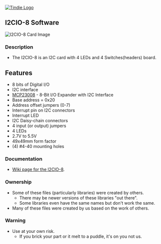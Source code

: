 <a href="https://www.tindie.com/products/6297/" ><img src="http://land-boards.com/blwiki/images/5/51/Tindie-mediums.png" alt="Tindie Logo"></img></a>

== I2CIO-8 Software ==

<img src="http://land-boards.com/blwiki/images/8/8f/I2CIO-8_X2-6000-720px.jpg" alt="I2CIO-8 Card Image"></img>

=== Description ===
* The I2CIO-8 is an I2C card with 4 LEDs and 4 Switches(headers) board.

== Features ==

* 8 bits of Digital I/O
* I2C interface
* [https://ww1.microchip.com/downloads/en/DeviceDoc/21919e.pdf MCP23008] - 8-Bit I/O Expander with I2C Interface
* Base address = 0x20
* Address offset jumpers (0-7)
* Interrupt pin on I2C connectors
* Interrupt LED
* I2C Daisy-chain connectors
* 4 input (or output) jumpers
* 4 LEDs
* 2.7V to 5.5V
* 49x49mm form factor
* (4) #4-40 mounting holes

=== Documentation ===

*[http://land-boards.com/wiki/index.php?title=I2CIO-8 Wiki page for the I2CIO-8].

=== Ownership ===

* Some of these files (particularly libraries) were created by others.
** There may be newer versions of these libraries "out there".
** Some libraries even have the same names but don't work the same.
* Many of these files were created by us based on the work of others.

=== Warning ===

* Use at your own risk.
** If you brick your part or it melt to a puddle, it's on you not us.
